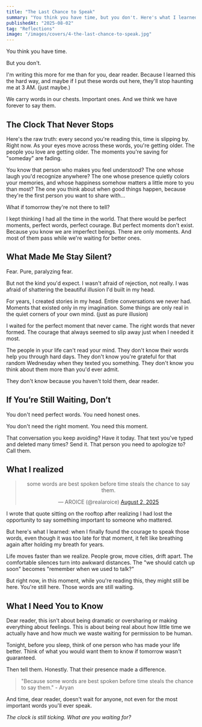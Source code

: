 ```yaml
---
title: "The Last Chance to Speak"
summary: "You think you have time, but you don't. Here's what I learned about saying what matters before it's too late."
publishedAt: "2025-08-02"
tag: "Reflections"
image: "/images/covers/4-the-last-chance-to-speak.jpg"
---
```


You think you have time.

But you don't.

I'm writing this more for me than for you, dear reader. Because I learned this the hard way, and maybe if I put these words out here, they'll stop haunting me at 3 AM. (just maybe.)

We carry words in our chests. Important ones.
And we think we have forever to say them.

## The Clock That Never Stops

Here's the raw truth: every second you're reading this, time is slipping by. Right now. As your eyes move across these words, you're getting older. The people you love are getting older. The moments you're saving for "someday" are fading.

You know that person who makes you feel understood? The one whose laugh you'd recognize anywhere? The one whose presence quietly colors your memories, and whose happiness somehow matters a little more to you than most? The one you think about when good things happen, because they're the first person you want to share with...

What if tomorrow they're not there to tell?

I kept thinking I had all the time in the world. That there would be perfect moments, perfect words, perfect courage. But perfect moments don't exist. Because you know we are imperfect beings. There are only moments. And most of them pass while we're waiting for better ones.

## What Made Me Stay Silent?

Fear. Pure, paralyzing fear.

But not the kind you'd expect. I wasn't afraid of rejection, not really. I was afraid of shattering the beautiful illusion I'd built in my head.

For years, I created stories in my head. Entire conversations we never had. Moments that existed only in my imagination. Some things are only real in the quiet corners of your own mind. (just as pure illusion)

I waited for the perfect moment that never came. The right words that never formed. The courage that always seemed to slip away just when I needed it most.

The people in your life can't read your mind. They don't know their words help you through hard days. They don't know you're grateful for that random Wednesday when they texted you something. They don't know you think about them more than you'd ever admit.

They don't know because you haven't told them, dear reader.

## If You’re Still Waiting, Don’t

You don't need perfect words. You need honest ones.

You don't need the right moment. You need this moment.

That conversation you keep avoiding? Have it today.
That text you've typed and deleted many times? Send it.
That person you need to apologize to? Call them.

## What I realized

<blockquote className="twitter-tweet" data-theme="dark" data-dnt="true" align="center"><p lang="en" dir="ltr">some words are best spoken before time steals the chance to say them.</p>&mdash; AROICE (@realaroice) <a href="https://twitter.com/realaroice/status/1951606516710035556?ref_src=twsrc%5Etfw">August 2, 2025</a></blockquote>
<script async src="https://platform.twitter.com/widgets.js"></script>

I wrote that quote sitting on the rooftop after realizing I had lost the opportunity to say something important to someone who mattered. 

But here's what I learned: when I finally found the courage to speak those words, even though it was too late for that moment, it felt like breathing again after holding my breath for years.

Life moves faster than we realize. People grow, move cities, drift apart. The comfortable silences turn into awkward distances. The "we should catch up soon" becomes "remember when we used to talk?"

But right now, in this moment, while you're reading this, they might still be here. You're still here. Those words are still waiting.

## What I Need You to Know

Dear reader, this isn't about being dramatic or oversharing or making everything about feelings. This is about being real about how little time we actually have and how much we waste waiting for permission to be human.

Tonight, before you sleep, think of one person who has made your life better. Think of what you would want them to know if tomorrow wasn't guaranteed.

Then tell them. Honestly. That their presence made a difference.

> "Because some words are best spoken before time steals the chance to say them." - Aryan

And time, dear reader, doesn't wait for anyone, not even for the most important words you'll ever speak.

*The clock is still ticking. What are you waiting for?*